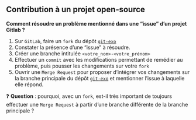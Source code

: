 :::{.callout-tip collapse="true" icon=false}

## Contribution à un projet open-source


**Comment résoudre un problème mentionné dans une "issue" d'un projet Gitlab ?**

::: {.incremental}
1. Sur `GitLab`, faire un `fork` du dépôt [`git-exo`](https://gitlab.intranet.social.gouv.fr/leomoquay/projet_collaboratif_formation)
2. Constater la présence d'une "issue" à résoudre.
3. Créer une branche intitulée `<votre_nom>-<votre_prénom>`
3. Effectuer un `commit` avec les modifications permettant de remédier au problème, puis pousser les changements sur votre `fork`
4. Ouvrir une `Merge Request` pour proposer d'intégrer vos changements sur la branche principale du dépôt [`git-exo`](https://github.com/avouacr/git-exo.git) et mentionner l'issue à laquelle elle répond.
:::

:::


❓ **Question** : pourquoi, avec un `fork`, est-il très important de toujours effectuer une `Merge Request` à partir d'une branche différente de la branche principale ?
